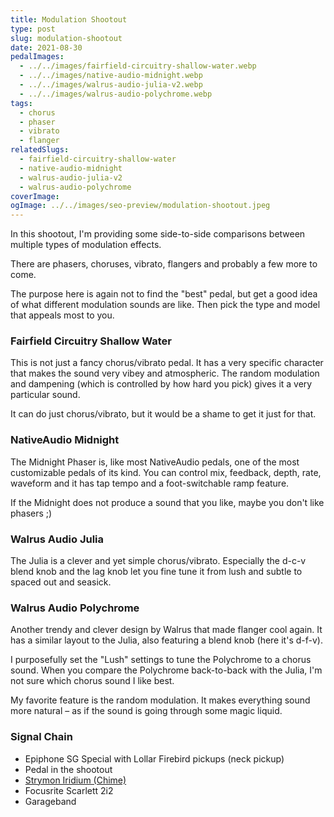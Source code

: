 ```yaml
---
title: Modulation Shootout
type: post
slug: modulation-shootout
date: 2021-08-30
pedalImages:
  - ../../images/fairfield-circuitry-shallow-water.webp
  - ../../images/native-audio-midnight.webp
  - ../../images/walrus-audio-julia-v2.webp
  - ../../images/walrus-audio-polychrome.webp
tags:
  - chorus
  - phaser
  - vibrato
  - flanger
relatedSlugs:
  - fairfield-circuitry-shallow-water
  - native-audio-midnight
  - walrus-audio-julia-v2
  - walrus-audio-polychrome
coverImage:
ogImage: ../../images/seo-preview/modulation-shootout.jpeg
---
```



<ModulationShootout />

In this shootout, I'm providing some side-to-side comparisons between multiple types of modulation effects.

There are phasers, choruses, vibrato, flangers and probably a few more to come.

The purpose here is again not to find the "best" pedal, but get a good idea of what different modulation sounds are like. Then pick the type and model that appeals most to you.

### Fairfield Circuitry Shallow Water

This is not just a fancy chorus/vibrato pedal. It has a very specific character that makes the sound very vibey and atmospheric. The random modulation and dampening (which is controlled by how hard you pick) gives it a very particular sound.

It can do just chorus/vibrato, but it would be a shame to get it just for that.

### NativeAudio Midnight

The Midnight Phaser is, like most NativeAudio pedals, one of the most customizable pedals of its kind. You can control mix, feedback, depth, rate, waveform and it has tap tempo and a foot-switchable ramp feature.

If the Midnight does not produce a sound that you like, maybe you don't like phasers ;)

### Walrus Audio Julia

The Julia is a clever and yet simple chorus/vibrato. Especially the d-c-v blend knob and the lag knob let you fine tune it from lush and subtle to spaced out and seasick.

### Walrus Audio Polychrome

Another trendy and clever design by Walrus that made flanger cool again. It has a similar layout to the Julia, also featuring a blend knob (here it's d-f-v).

I purposefully set the "Lush" settings to tune the Polychrome to a chorus sound. When you compare the Polychrome back-to-back with the Julia, I'm not sure which chorus sound I like best.

My favorite feature is the random modulation. It makes everything sound more natural – as if the sound is going through some magic liquid.

### Signal Chain

- Epiphone SG Special with Lollar Firebird pickups (neck pickup)
- Pedal in the shootout
- [Strymon Iridium (Chime)](/demos/strymon-iridium)
- Focusrite Scarlett 2i2
- Garageband

